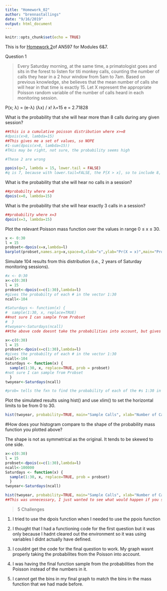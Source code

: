 ```yaml
---
title: "Homework_02"
author: "brennastallings"
date: "9/16/2019"
output: html_document
---
```


```r
knitr::opts_chunk$set(echo = TRUE)
```

This is for [Homework 2](https://fuzzyatelin.github.io/bioanth-stats/homework-02.html)of AN597 for Modules 6&7.

Question 1

>Every Saturday morning, at the same time, a primatologist goes and sits in the forest to listen for titi monkey calls, counting the number of calls they hear in a 2 hour window from 5am to 7am. Based on previous knowledge, she believes that the mean number of calls she will hear in that time is exactly 15. Let X represent the appropriate Poisson random variable of the number of calls heard in each monitoring session.

P(x; λ) = (e-λ) (λx) / x!
λ=15
e = 2.71828

What is the probability that she will hear more than 8 calls during any given session?

```r
##this is a cumulative poisson distribution where x>=8
#dpois(x>8, lambda=15)
##This gives me a set of values, so NOPE
#1-sum(dpois(x>8, lambda=15))
#THis may be right, not sure, the probability seems high

#These 2 are wrong
```

```r
ppois(q=7, lambda = 15, lower.tail = FALSE)
#q is 7, because with lower.tail=FALSE, the P[X > x], so to include 8, q=7

```

What is the probability that she will hear no calls in a session?
```r
##probabilty where x=0
dpois(x=0, lambda=15)
```


What is the probability that she will hear exactly 3 calls in a session?
```r
##probability where x=3
dpois(x=3, lambda=15)
```


Plot the relevant Poisson mass function over the values in range 0 ≤ x ≤ 30.
```r
x <- 0:30
l = 15
probset<-dpois(x=x,lambda=l)
barplot(probset,names.arg=x,space=0,xlab="x",ylab="Pr(X = x)",main="Probability Mass Function")
```


Simulate 104 results from this distribution (i.e., 2 years of Saturday monitoring sessions).
```r
#x <- 0:30
x<-c(0:30)
l = 15
probset<-dpois(x=c(1:30),lambda=l)
#gives the probabilty of each # in the vector 1:30
ncall<-104

#Saturdays <- function(x) {
#  sample(1:30, x, replace=TRUE)
##not sure I can sample from Probset
#  }
#twoyear<-Saturdays(ncall)
##the above code doesnt take the probabilities into account, but gives out the right sort of output
```

```r
x<-c(0:30)
l = 15
probset<-dpois(x=c(1:30),lambda=l)
#gives the probabilty of each # in the vector 1:30
ncall<-104
Saturdays <- function(x) {
  sample(1:30, x, replace=TRUE, prob = probset)
#not sure I can sample from Probset
  }
twoyear<-Saturdays(ncall)

#prob= tells the fxn to find the probability of each of the #s 1:30 in the vector called probset

```


Plot the simulated results using hist() and use xlim() to set the horizontal limits to be from 0 to 30.
```r
hist(twoyear, probability=TRUE, main="Sample Calls", xlab="Number of Calls", ylab="Probability", xlim=c(0,30))

```


#How does your histogram compare to the shape of the probability mass function you plotted above?

The shape is not as symmetrical as the original. It tends to be skewed to one side.
```r
x<-c(0:30)
l = 15
probset<-dpois(x=c(1:30),lambda=l)
ncall<-100000
Saturdays <- function(x) {
  sample(1:30, x, replace=TRUE, prob = probset)
  }
twoyear<-Saturdays(ncall)

hist(twoyear, probability=TRUE, main="Sample Calls", xlab="Number of Calls", ylab="Probability", xlim=c(0,30))
##This was unnecessary, I just wanted to see what would happen if you sampled more times
```
>5 Challenges

1. I tried to use the dpois function when I needed to use the ppois function

2. I thought that I had a functioning code for the first question but it was only because I hadnt cleared out the environment so it was using variables I didnt actually have defined.

3. I couldnt get the code for the final question to work. My graph wasnt properly taking the probabilites from the Poisson into account.

4. I was having the final function sample from the probabilities from the Poisson instead of the numbers in it.

5. I cannot get the bins in my final graph to match the bins in the mass function that we had made before.